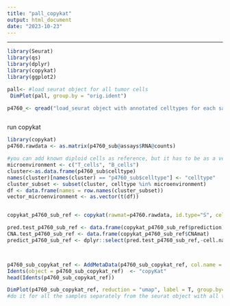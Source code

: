 ```yaml
---
title: "pall_copykat"
output: html_document
date: "2023-10-23"
---
```

---
```r
library(Seurat)
library(qs)
library(dplyr)
library(copykat)
library(ggplot2)
```

```r
pall<- #load seurat object for all tumor cells
 DimPlot(pall, group.by = "orig.ident")
```

```r
p4760_<- qread("load_seurat object with annotated celltypes for each sample.qs")



```
run copykat
```r
library(copykat)
p4760.rawdata <- as.matrix(p4760_sub@assays$RNA@counts)

#you can add known diploid cells as reference, but it has to be as a vector
microenvironment <- c("T_cells", "B_cells")
cluster<-as.data.frame(p4760_sub$celltype)
names(cluster)[names(cluster) == "p4760_sub$celltype"] <- "celltype"
cluster_subset <- subset(cluster, celltype %in% microenvironment)
df <- data.frame(names = row.names(cluster_subset))
vector_microenvironment <- as.vector(t(df))


copykat_p4760_sub_ref <- copykat(rawmat=p4760.rawdata, id.type="S", cell.line="no", ngene.chr=5, win.size=25, KS.cut=0.2, sam.name="copykat_p4760_withME_ref", distance="euclidean", n.cores=4, norm.cell.names=vector_microenvironment)

pred.test_p4760_sub_ref <- data.frame(copykat_p4760_sub_ref$prediction)
CNA.test_p4760_sub_ref <- data.frame(copykat_p4760_sub_ref$CNAmat)
predict_p4760_sub_ref <- dplyr::select(pred.test_p4760_sub_ref,-cell.names)



p4760_sub_copykat_ref <- AddMetaData(p4760_sub_copykat_ref, col.name = "copyKat", metadata = pred.test_p4760_sub_ref$copykat.pred)
Idents(object = p4760_sub_copykat_ref)  <- "copyKat"
head(Idents(p4760_sub_copykat_ref))

DimPlot(p4760_sub_copykat_ref, reduction = "umap", label = T, group.by="copyKat")
#do it for all the samples separately from the seurat object with all the samples and overlay the copykat results
```
